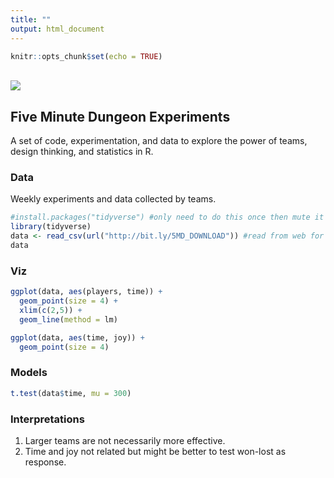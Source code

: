 ```yaml
---
title: ""
output: html_document
---
```


```r
knitr::opts_chunk$set(echo = TRUE)
```
<br>
![](./5MD.jpg) 





## Five Minute Dungeon Experiments  
A set of code, experimentation, and data to explore the power of teams, design thinking, and statistics in R.  

### Data  
Weekly experiments and data collected by teams.  

```r
#install.packages("tidyverse") #only need to do this once then mute it with #
library(tidyverse)
data <- read_csv(url("http://bit.ly/5MD_DOWNLOAD")) #read from web for updates but can load locally too
data

```

### Viz  
```r
ggplot(data, aes(players, time)) +
  geom_point(size = 4) +
  xlim(c(2,5)) +
  geom_line(method = lm)

ggplot(data, aes(time, joy)) +
  geom_point(size = 4)

```

### Models
```r
t.test(data$time, mu = 300)

```

### Interpretations  
1. Larger teams are not necessarily more effective.  
2. Time and joy not related but might be better to test won-lost as response.  
